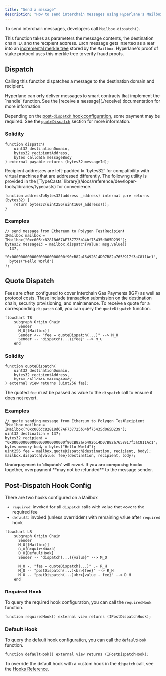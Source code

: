 ```yaml
---
title: "Send a message"
description: "How to send interchain messages using Hyperlane's Mailbox.dispatch() function"
---
```


To send interchain messages, developers call `Mailbox.dispatch()`.

This function takes as parameters the message contents, the destination chain ID, and the recipient address. Each message gets inserted as a leaf into an [incremental merkle tree](https://medium.com/@josephdelong/ethereum-2-0-deposit-merkle-tree-13ec8404ca4f) stored by the `Mailbox`. Hyperlane's proof of stake protocol uses this merkle tree to verify fraud proofs.

## Dispatch

Calling this function dispatches a message to the destination domain and recipient.

<Warning>
  Hyperlane can only deliver messages to smart contracts that implement the
  `handle` function. See the [receive a message](./receive) documentation for
  more information.
</Warning>

Depending on the [post-`dispatch` hook configuration](#post-dispatch-hook-config), some payment may be required. See the [`quoteDispatch`](#quote-dispatch) section for more information.

### Solidity

```solidity
function dispatch(
    uint32 destinationDomain,
    bytes32 recipientAddress,
    bytes calldata messageBody
) external payable returns (bytes32 messageId);
```

<Info>
Recipient addresses are left-padded to `bytes32` for compatibility with virtual machines that are addressed differently. The following utility is provided in the [`TypeCasts` library](/docs/reference/developer-tools/libraries/typecasts) for convenience.

```solidity
function addressToBytes32(address _address) internal pure returns (bytes32) {
    return bytes32(uint256(uint160(_address)));
}
```

</Info>

### Examples

```solidity
// send message from Ethereum to Polygon TestRecipient
IMailbox mailbox = IMailbox("0xc005dc82818d67AF737725bD4bf75435d065D239");
bytes32 messageId = mailbox.dispatch{value: msg.value}(
  137,
  "0x000000000000000000000000f90cB82a76492614D07B82a7658917f3aC811Ac1",
  bytes("Hello World")
);
```

## Quote Dispatch

Fees are often configured to cover Interchain Gas Payments (IGP) as well as protocol costs. These include transaction submission on the destination chain, security provisioning, and maintenance. To receive a quote for a corresponding `dispatch` call, you can query the `quoteDispatch` function.

```mermaid
flowchart TB
    subgraph Origin Chain
      Sender
      M_O[(Mailbox)]
      Sender <-- "fee = quoteDispatch(...)" --> M_O
      Sender -- "dispatch(...){fee}" --> M_O
    end
```

### Solidity

```solidity
function quoteDispatch(
    uint32 destinationDomain,
    bytes32 recipientAddress,
    bytes calldata messageBody
) external view returns (uint256 fee);
```

The quoted `fee` must be passed as value to the `dispatch` call to ensure it does not revert.

### Examples

```solidity
// quote sending message from Ethereum to Polygon TestRecipient
IMailbox mailbox = IMailbox("0xc005dc82818d67AF737725bD4bf75435d065D239");
uint32 destination = 137;
bytes32 recipient = "0x000000000000000000000000f90cB82a76492614D07B82a7658917f3aC811Ac1";
bytes memory body = bytes("Hello World");
uint256 fee = mailbox.quoteDispatch(destination, recipient, body);
mailbox.dispatch{value: fee}(destination, recipient, body);
```

<Warning>
  Underpayment to `dispatch` will revert. If you are composing hooks together,
  overpayment **may not be refunded** to the message sender.
</Warning>

## Post-Dispatch Hook Config

There are two hooks configured on a Mailbox

- `required`: invoked for all `dispatch` calls with value that covers the required fee
- `default`: invoked (unless overridden) with remaining value after `required` hook

```mermaid
flowchart LR
    subgraph Origin Chain
      Sender
      M_O[(Mailbox)]
      R_H[RequiredHook]
      D_H[DefaultHook]
      Sender -- "dispatch(...){value}" --> M_O

      M_O -. "fee = quoteDispatch(...)" .- R_H
      M_O -- "postDispatch(...)<br>{fee}" --> R_H
      M_O -- "postDispatch(...)<br>{value - fee}" --> D_H
    end
```

### Required Hook

To query the required hook configuration, you can call the `requiredHook` function.

```solidity
function requiredHook() external view returns (IPostDispatchHook);
```

### Default Hook

To query the default hook configuration, you can call the `defaultHook` function.

```solidity
function defaultHook() external view returns (IPostDispatchHook);
```

To override the default hook with a custom hook in the `dispatch` call, see the [Hooks Reference](/docs/reference/hooks/interchain-gas).

